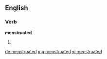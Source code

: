 ==English==

===Verb===
'''menstruated'''

# {{past of|menstruate}}

[[de:menstruated]]
[[mg:menstruated]]
[[vi:menstruated]]